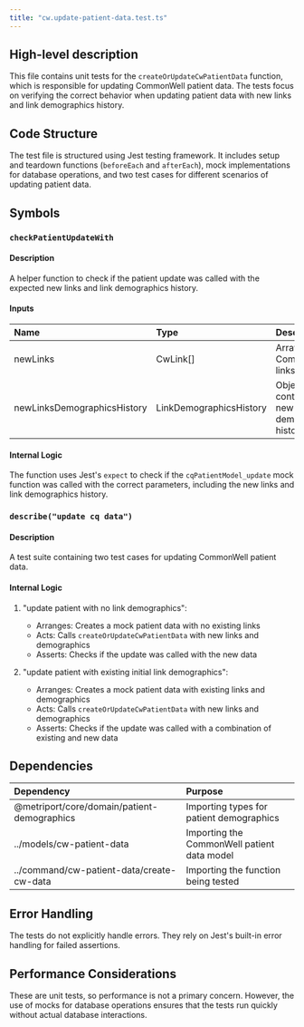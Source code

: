 ```yaml
---
title: "cw.update-patient-data.test.ts"
---
```


## High-level description
This file contains unit tests for the `createOrUpdateCwPatientData` function, which is responsible for updating CommonWell patient data. The tests focus on verifying the correct behavior when updating patient data with new links and link demographics history.

## Code Structure
The test file is structured using Jest testing framework. It includes setup and teardown functions (`beforeEach` and `afterEach`), mock implementations for database operations, and two test cases for different scenarios of updating patient data.

## Symbols

### `checkPatientUpdateWith`
#### Description
A helper function to check if the patient update was called with the expected new links and link demographics history.

#### Inputs
| Name | Type | Description |
|:-----|:-----|:------------|
| newLinks | CwLink[] | Array of new CommonWell links |
| newLinksDemographicsHistory | LinkDemographicsHistory | Object containing new link demographics history |

#### Internal Logic
The function uses Jest's `expect` to check if the `cqPatientModel_update` mock function was called with the correct parameters, including the new links and link demographics history.

### `describe("update cq data")`
#### Description
A test suite containing two test cases for updating CommonWell patient data.

#### Internal Logic
1. "update patient with no link demographics":
   - Arranges: Creates a mock patient data with no existing links
   - Acts: Calls `createOrUpdateCwPatientData` with new links and demographics
   - Asserts: Checks if the update was called with the new data

2. "update patient with existing initial link demographics":
   - Arranges: Creates a mock patient data with existing links and demographics
   - Acts: Calls `createOrUpdateCwPatientData` with new links and demographics
   - Asserts: Checks if the update was called with a combination of existing and new data

## Dependencies
| Dependency | Purpose |
|:-----------|:--------|
| @metriport/core/domain/patient-demographics | Importing types for patient demographics |
| ../models/cw-patient-data | Importing the CommonWell patient data model |
| ../command/cw-patient-data/create-cw-data | Importing the function being tested |

## Error Handling
The tests do not explicitly handle errors. They rely on Jest's built-in error handling for failed assertions.

## Performance Considerations
These are unit tests, so performance is not a primary concern. However, the use of mocks for database operations ensures that the tests run quickly without actual database interactions.